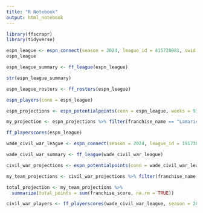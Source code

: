 ```yaml
---
title: "R Notebook"
output: html_notebook
---
```


```r
library(ffscrapr)
library(tidyverse)
```

```r
espn_league <- espn_connect(season = 2024, league_id = 415728081, swid = "C213AEF2-9579-4315-B825-A0630E04DFBB", espn_s2 = "AECzTRoai%2BNPA0qDpn4RXox2J%2BXTpMmLLCd87d7G%2Bv1VtsSZF4ln%2BKciRIToxPRlb7nqqiLObtlKGmkI30NMxji%2BmgZaGawZFcGsLrOwQztoB%2FwMQVhpE2Al2bdqw%2FVsJPxwYc8ckwQpaeOihBus0XFXGKMLiu8Ox8oz5FTI%2BiVcYF2nMEtRVaEOAuTFDPnj1V2JQgkar1cg9JVqQfPWIKpnTkBwGQcP14J0%2FTBhtrqwfBnRpEAD8vms4%2BZdC1ElCCljmw8EnuCZgKATjZibvMXUnY%2FZGQB20XeEB%2FxSXUnSHQ%3D%3D" )
espn_league
```

```r
espn_league_summary <- ff_league(espn_league)
```

```r
str(espn_league_summary)
```

```r
espn_league_rosters <- ff_rosters(espn_league)
```

```r
espn_players(conn = espn_league)
```

```r
espn_projections <- espn_potentialpoints(conn = espn_league, weeks = 9)

my_projection <- espn_projections %>% filter(franchise_name == "Lamarican Airlines")
```

```r
ff_playerscores(espn_league)
```

```r
wade_civil_war_league <- espn_connect(season = 2024, league_id = 1917309, swid = "C213AEF2-9579-4315-B825-A0630E04DFBB", espn_s2 = "AEBAeCvJWTctyUB0Vn2AdwIKRifeSIq9TJDoyq7uGAgVgcMzBMmYm4Twiwke88bMmUExoCAFNj9Gn8c8tg6tQOBtQoJybDY9TsEc29f6xvmbdHwJFEBUk2fpuqP4cBu2cIQ2OmIBckoHzHuOMeI7tXUefyQSITolft%2FFXYffwH%2FM8FNE4sg3s1m3SeeGMDT4PTnkCZXcepgb4X5cIiWeBCOwpzOuYefnAc%2B77zDGs9UIcCE%2FGAvqB0BjrdVsmkgIlZQCRNUzdLdM6yREpeF1Wk57UaZRuN91UJ12kmMcyhHOoA%3D%3D")
```

```r
wade_civil_war_summary <- ff_league(wade_civil_war_league)

civil_war_projections <- espn_potentialpoints(conn = wade_civil_war_league, weeks = 1:17)

my_team_projections <- civil_war_projections %>% filter(franchise_name == "Kyler Ren")

total_projection <- my_team_projections %>%
  summarize(total_points = sum(franchise_score, na.rm = TRUE))
```

```r
civil_war_players <- ff_playerscores(wade_civil_war_league, season = 2024, week = 8)
```

